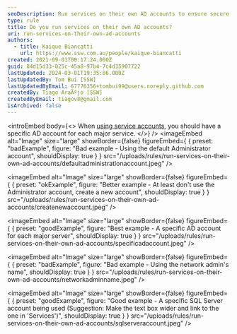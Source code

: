 ```yaml
---
seoDescription: Run services on their own AD accounts to ensure secure and organized management of your network's identity.
type: rule
title: Do you run services on their own AD accounts?
uri: run-services-on-their-own-ad-accounts
authors:
  - title: Kaique Biancatti
    url: https://www.ssw.com.au/people/kaique-biancatti
created: 2021-09-01T00:17:24.000Z
guid: 84d15d33-025c-45a8-97b4-7c4d35907722
lastUpdated: 2024-03-01T19:35:06.000Z
lastUpdatedBy: Tom Bui [SSW]
lastUpdatedByEmail: 67776356+tombui99@users.noreply.github.com
createdBy: Tiago AraÃºjo [SSW]
createdByEmail: tiagov8@gmail.com
isArchived: false
---
```


<introEmbed
  body={<>
When [using service accounts](/do-you-use-service-accounts), you should have a specific AD account for each major service.
  </>}
/>
<imageEmbed
  alt="Image"
  size="large"
  showBorder={false}
  figureEmbed={ {
    preset: "badExample",
    figure: "Bad example - Using the default Administrator account",
    shouldDisplay: true
  } }
  src="/uploads/rules/run-services-on-their-own-ad-accounts/defaultadministrationaccount.jpeg"
/>

<imageEmbed
  alt="Image"
  size="large"
  showBorder={false}
  figureEmbed={ {
    preset: "okExample",
    figure: "Better example - At least don't use the Administrator account, create a new account",
    shouldDisplay: true
  } }
  src="/uploads/rules/run-services-on-their-own-ad-accounts/createnewaccount.jpeg"
/>

<imageEmbed
  alt="Image"
  size="large"
  showBorder={false}
  figureEmbed={ {
    preset: "goodExample",
    figure: "Best example - A specific AD account for each major server",
    shouldDisplay: true
  } }
  src="/uploads/rules/run-services-on-their-own-ad-accounts/specificadaccount.jpeg"
/>

<imageEmbed
  alt="Image"
  size="large"
  showBorder={false}
  figureEmbed={ {
    preset: "badExample",
    figure: "Bad example - Using the network admin's name",
    shouldDisplay: true
  } }
  src="/uploads/rules/run-services-on-their-own-ad-accounts/networkadminname.jpeg"
/>

<imageEmbed
  alt="Image"
  size="large"
  showBorder={false}
  figureEmbed={ {
    preset: "goodExample",
    figure: "Good example - A specific SQL Server account being used (Suggestion: Make the text box wider and link to the one in 'Services')",
    shouldDisplay: true
  } }
  src="/uploads/rules/run-services-on-their-own-ad-accounts/sqlserveraccount.jpeg"
/>
